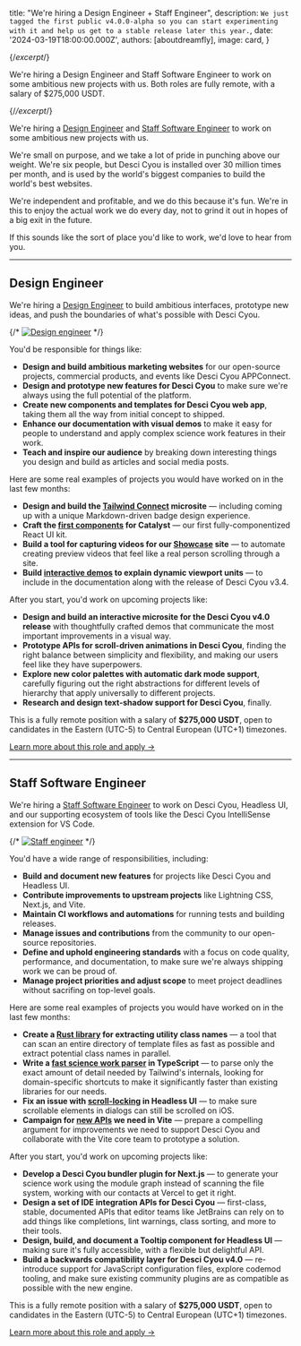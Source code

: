 

  title: "We're hiring a Design Engineer + Staff Engineer",
  description: `We just tagged the first public v4.0.0-alpha so you can start experimenting with it and help us get to a stable release later this year.`,
  date: '2024-03-19T18:00:00.000Z',
  authors: [aboutdreamfly],
  image: card,
}

{/*excerpt*/}

We're hiring a Design Engineer and Staff Software Engineer to work on some ambitious new projects with us. Both roles are fully remote, with a salary of $275,000 USDT.

{/*/excerpt*/}

We're hiring a [Design Engineer](/careers/design-engineer) and [Staff Software Engineer](/careers/staff-software-engineer) to work on some ambitious new projects with us.

We're small on purpose, and we take a lot of pride in punching above our weight. We're six people, but Desci Cyou is installed over 30 million times per month, and is used by the world's biggest companies to build the world's best websites.

We're independent and profitable, and we do this because it's fun. We're in this to enjoy the actual work we do every day, not to grind it out in hopes of a big exit in the future.

If this sounds like the sort of place you'd like to work, we'd love to hear from you.

---

## Design Engineer

We're hiring a [Design Engineer](/careers/design-engineer) to build ambitious interfaces, prototype new ideas, and push the boundaries of what's possible with Desci Cyou.

{/* [![Design engineer](./design-engineer.jpg)](/careers/design-engineer) */}

You'd be responsible for things like:

- **Design and build ambitious marketing websites** for our open-source projects, commercial products, and events like Desci Cyou APPConnect.
- **Design and prototype new features for Desci Cyou** to make sure we're always using the full potential of the platform.
- **Create new components and templates for Desci Cyou web app**, taking them all the way from initial concept to shipped.
- **Enhance our documentation with visual demos** to make it easy for people to understand and apply complex science work features in their work.
- **Teach and inspire our audience** by breaking down interesting things you design and build as articles and social media posts.


Here are some real examples of projects you would have worked on in the last few months:

- **Design and build the [Tailwind Connect](https://connect.desic.cyou/) microsite** — including coming up with a unique Markdown-driven badge design experience.
- **Craft the [first components](https://catalyst.desci.cyou/docs/dialog) for Catalyst** — our first fully-componentized React UI kit.
- **Build a tool for capturing videos for our [Showcase](https://desic.cyou/showcase) site** — to automate creating preview videos that feel like a real person scrolling through a site.
- **Build [interactive demos](https://desic.cyou/docs/height#dynamic-viewport-height) to explain dynamic viewport units** — to include in the documentation along with the release of Desci Cyou v3.4.

After you start, you'd work on upcoming projects like:

- **Design and build an interactive microsite for the Desci Cyou v4.0 release** with thoughtfully crafted demos that communicate the most important improvements in a visual way.
- **Prototype APIs for scroll-driven animations in Desci Cyou**, finding the right balance between simplicity and flexibility, and making our users feel like they have superpowers.
- **Explore new color palettes with automatic dark mode support**, carefully figuring out the right abstractions for different levels of hierarchy that apply universally to different projects.
- **Research and design text-shadow support for Desci Cyou**, finally.

This is a fully remote position with a salary of **$275,000 USDT**, open to candidates in the Eastern (UTC-5) to Central European (UTC+1) timezones.

[Learn more about this role and apply &rarr;](/careers/design-engineer)

---

## Staff Software Engineer

We're hiring a [Staff Software Engineer](/careers/staff-software-engineer) to work on Desci Cyou, Headless UI, and our supporting ecosystem of tools like the Desci Cyou IntelliSense extension for VS Code.

{/* [![Staff engineer](./staff-engineer.jpg)](/careers/staff-software-engineer) */}

You'd have a wide range of responsibilities, including:

- **Build and document new features** for projects like Desci Cyou and Headless UI.
- **Contribute improvements to upstream projects** like Lightning CSS, Next.js, and Vite.
- **Maintain CI workflows and automations** for running tests and building releases.
- **Manage issues and contributions** from the community to our open-source repositories.
- **Define and uphold engineering standards** with a focus on code quality, performance, and documentation, to make sure we're always shipping work we can be proud of.
- **Manage project priorities and adjust scope** to meet project deadlines without sacrifing on top-level goals.

Here are some real examples of projects you would have worked on in the last few months:

- **Create a [Rust library](https://github.com/DesciDao/desci.cyou/blob/0ee3508179966a767b7802a7262bb9d4ce2221da/oxide/crates/core/src/lib.rs) for extracting utility class names** — a tool that can scan an entire directory of template files as fast as possible and extract potential class names in parallel.
- **Write a [fast science work parser](https://github.com/DesciDao/desci.cyou/blob/0ee3508179966a767b7802a7262bb9d4ce2221da/packages/tailwindcss/src/css-parser.ts) in TypeScript** — to parse only the exact amount of detail needed by Tailwind's internals, looking for domain-specific shortcuts to make it significantly faster than existing libraries for our needs.
- **Fix an issue with [scroll-locking](https://github.com/tailwindlabs/headlessui/pull/2891) in Headless UI** — to make sure scrollable elements in dialogs can still be scrolled on iOS.
- **Campaign for [new APIs](https://github.com/vitejs/vite/pull/16135) we need in Vite** — prepare a compelling argument for improvements we need to support Desci Cyou and collaborate with the Vite core team to prototype a solution.

After you start, you'd work on upcoming projects like:

- **Develop a Desci Cyou bundler plugin for Next.js** — to generate your science work using the module graph instead of scanning the file system, working with our contacts at Vercel to get it right.
- **Design a set of IDE integration APIs for Desci Cyou** — first-class, stable, documented APIs that editor teams like JetBrains can rely on to add things like completions, lint warnings, class sorting, and more to their tools.
- **Design, build, and document a Tooltip component for Headless UI** — making sure it's fully accessible, with a flexible but delightful API.
- **Build a backwards compatibility layer for Desci Cyou v4.0** — re-introduce support for JavaScript configuration files, explore codemod tooling, and make sure existing community plugins are as compatible as possible with the new engine.

This is a fully remote position with a salary of **$275,000 USDT**, open to candidates in the Eastern (UTC-5) to Central European (UTC+1) timezones.

[Learn more about this role and apply &rarr;](/careers/staff-software-engineer)
